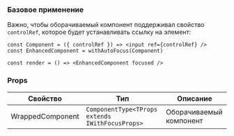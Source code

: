 ### Базовое применение

Важно, чтобы оборачиваемый компонент поддерживал свойство `controlRef`, которое будет устанавливать ссылку на элемент:

```tsx
const Component = ({ controlRef }) => <input ref={controlRef} />
const EnhancedComponent = withAutoFocus(Component)

const render = () => <EnhancedComponent focused />
```

### Props

<!-- props:start -->
| Свойство        | Тип                                                                                                                                                                                                                                                               |  Описание                                                                                                                                 |
| --------------- | ----------------------------------------------------------------------------------------------------------------------------------------------------------------------------------------------------------------------------------------------------------------- |  ---------------------------------------------------------------------------------------------------------------------------------------- |
| WrappedComponent        | `ComponentType<TProps extends IWithFocusProps>`                                                                                                                                                                                                                                                      | Оборачиваемый компонент                                                                              |
<!-- props:end -->
